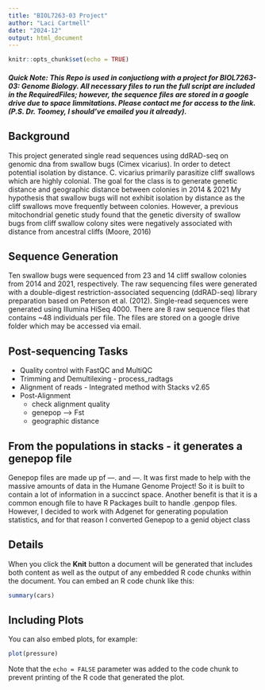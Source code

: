 ```yaml
---
title: "BIOL7263-03 Project"
author: "Laci Cartmell"
date: "2024-12"
output: html_document
---
```


```r
knitr::opts_chunk$set(echo = TRUE)
```

##### Quick Note: This Repo is used in conjuctiong with a project for BIOL7263-03: Genome Biology. All necessary files to run the full script are included in the RequiredFiles; however, the sequence files are stored in a google drive due to space limmitations. Please contact me for access to the link. (P.S. Dr. Toomey, I should've emailed you it already). 


## Background
This project generated single read sequences using ddRAD-seq on genomic dna from swallow bugs (Cimex vicarius). In order to detect potential isolation by distance.
C. vicarius primarily parasitize cliff swallows which are highly colonial. 
The goal for the class is to generate genetic distance and geographic distance between colonies in 2014 & 2021  My hypothesis that swallow bugs will not exhibit isolation by distance as the cliff swallows move frequently between colonies. However, a previous mitochondrial genetic study found that the genetic diversity of swallow bugs from cliff swallow colony sites were negatively associated with distance from ancestral cliffs (Moore, 2016)


## Sequence Generation
Ten swallow bugs were sequenced from 23 and 14 cliff swallow colonies from 2014 and 2021, respectively. 
The raw sequencing files were generated with a double-digest restriction-associated sequencing (ddRAD-seq) library preparation based on Peterson et al. (2012). Single-read sequences were generated using Illumina HiSeq 4000. There are 8 raw sequence files that contains ~48 individuals per file. The files are stored on a google drive folder which may be accessed via email. 
 

## Post-sequencing Tasks 
- Quality control with FastQC and MultiQC
- Trimming and Demultilexing - process_radtags
- Alignment of reads - Integrated method with Stacks v2.65
- Post-Alignment 
  - check alignment quality
  - genepop --> Fst
  - geographic distance

## From the populations in stacks - it generates a genepop file 

Genepop files are made up pf ---. and ---. It was first made to help with the massive amounts of data in the Humane Genome Project! So it is built to contain a lot of information in a succinct space. Another benefit is that it is a common enough file to have R Packages built to handle .genpop files. However, I decided to work with Adgenet for generating population statistics, and for that reason I converted Genepop to a genid object class

## Details

When you click the **Knit** button a document will be generated that includes both content as well as the output of any embedded R code chunks within the document. You can embed an R code chunk like this:

```r
summary(cars)
```

## Including Plots

You can also embed plots, for example:

```r
plot(pressure)
```

Note that the `echo = FALSE` parameter was added to the code chunk to prevent printing of the R code that generated the plot.
